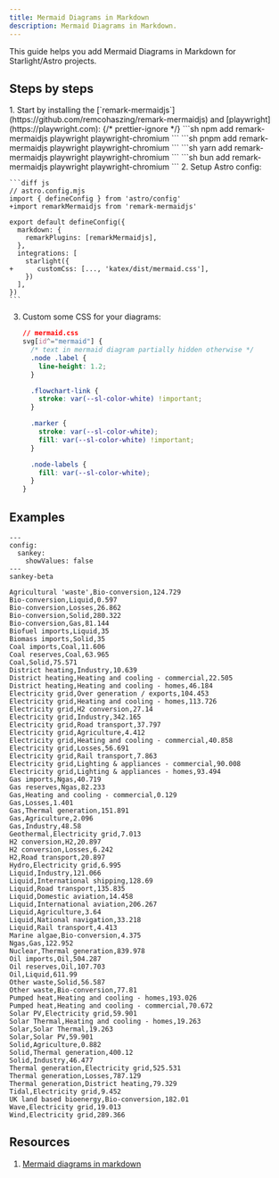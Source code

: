 ```yaml
---
title: Mermaid Diagrams in Markdown
description: Mermaid Diagrams in Markdown.
---
```



This guide helps you add Mermaid Diagrams in Markdown for Starlight/Astro projects.

## Steps by steps

<Steps>
1.  Start by installing the [`remark-mermaidjs`](https://github.com/remcohaszing/remark-mermaidjs) and [playwright](https://playwright.com):
    {/* prettier-ignore */}
    <Tabs>
      <TabItem label="npm">
        ```sh
        npm add remark-mermaidjs playwright playwright-chromium
        ```
      </TabItem>
      <TabItem label="pnpm">
        ```sh
        pnpm add remark-mermaidjs playwright playwright-chromium
        ```
      </TabItem>
      <TabItem label="Yarn">
        ```sh
        yarn add remark-mermaidjs playwright playwright-chromium
        ```
      </TabItem>
      <TabItem label="Bun">
        ```sh
        bun add remark-mermaidjs playwright playwright-chromium
        ```
      </TabItem>
    </Tabs>
2.  Setup Astro config:

    ```diff js
    // astro.config.mjs
    import { defineConfig } from 'astro/config'
    +import remarkMermaidjs from 'remark-mermaidjs'

    export default defineConfig({
      markdown: {
        remarkPlugins: [remarkMermaidjs],
      },
      integrations: [
        starlight({
    +      customCss: [..., 'katex/dist/mermaid.css'],
        })
      ],
    })
    ```

3.  Custom some CSS for your diagrams:

    ```css
    // mermaid.css
    svg[id^="mermaid"] {
      /* text in mermaid diagram partially hidden otherwise */
      .node .label {
        line-height: 1.2;
      }

      .flowchart-link {
        stroke: var(--sl-color-white) !important;
      }

      .marker {
        stroke: var(--sl-color-white);
        fill: var(--sl-color-white) !important;
      }

      .node-labels {
        fill: var(--sl-color-white);
      }
    }
    ```

</Steps>

## Examples

```mermaid
---
config:
  sankey:
    showValues: false
---
sankey-beta

Agricultural 'waste',Bio-conversion,124.729
Bio-conversion,Liquid,0.597
Bio-conversion,Losses,26.862
Bio-conversion,Solid,280.322
Bio-conversion,Gas,81.144
Biofuel imports,Liquid,35
Biomass imports,Solid,35
Coal imports,Coal,11.606
Coal reserves,Coal,63.965
Coal,Solid,75.571
District heating,Industry,10.639
District heating,Heating and cooling - commercial,22.505
District heating,Heating and cooling - homes,46.184
Electricity grid,Over generation / exports,104.453
Electricity grid,Heating and cooling - homes,113.726
Electricity grid,H2 conversion,27.14
Electricity grid,Industry,342.165
Electricity grid,Road transport,37.797
Electricity grid,Agriculture,4.412
Electricity grid,Heating and cooling - commercial,40.858
Electricity grid,Losses,56.691
Electricity grid,Rail transport,7.863
Electricity grid,Lighting & appliances - commercial,90.008
Electricity grid,Lighting & appliances - homes,93.494
Gas imports,Ngas,40.719
Gas reserves,Ngas,82.233
Gas,Heating and cooling - commercial,0.129
Gas,Losses,1.401
Gas,Thermal generation,151.891
Gas,Agriculture,2.096
Gas,Industry,48.58
Geothermal,Electricity grid,7.013
H2 conversion,H2,20.897
H2 conversion,Losses,6.242
H2,Road transport,20.897
Hydro,Electricity grid,6.995
Liquid,Industry,121.066
Liquid,International shipping,128.69
Liquid,Road transport,135.835
Liquid,Domestic aviation,14.458
Liquid,International aviation,206.267
Liquid,Agriculture,3.64
Liquid,National navigation,33.218
Liquid,Rail transport,4.413
Marine algae,Bio-conversion,4.375
Ngas,Gas,122.952
Nuclear,Thermal generation,839.978
Oil imports,Oil,504.287
Oil reserves,Oil,107.703
Oil,Liquid,611.99
Other waste,Solid,56.587
Other waste,Bio-conversion,77.81
Pumped heat,Heating and cooling - homes,193.026
Pumped heat,Heating and cooling - commercial,70.672
Solar PV,Electricity grid,59.901
Solar Thermal,Heating and cooling - homes,19.263
Solar,Solar Thermal,19.263
Solar,Solar PV,59.901
Solid,Agriculture,0.882
Solid,Thermal generation,400.12
Solid,Industry,46.477
Thermal generation,Electricity grid,525.531
Thermal generation,Losses,787.129
Thermal generation,District heating,79.329
Tidal,Electricity grid,9.452
UK land based bioenergy,Bio-conversion,182.01
Wave,Electricity grid,19.013
Wind,Electricity grid,289.366
```

## Resources

1. [Mermaid diagrams in markdown](https://astro-digital-garden.stereobooster.com/recipes/mermaid-diagrams-in-markdown)
